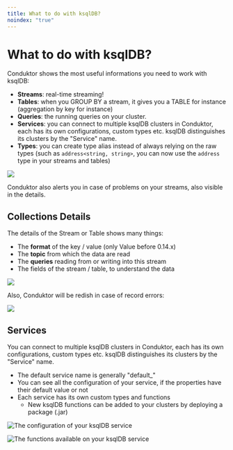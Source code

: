 ```yaml
---
title: What to do with ksqlDB?
noindex: "true"
---
```


# What to do with ksqlDB?

Conduktor shows the most useful informations you need to work with ksqlDB:

- **Streams**: real-time streaming!
- **Tables**: when you GROUP BY a stream, it gives you a TABLE for instance \(aggregation by key for instance\)
- **Queries**: the running queries on your cluster.
- **Services**: you can connect to multiple ksqlDB clusters in Conduktor, each has its own configurations, custom types etc. ksqlDB distinguishes its clusters by the "Service" name.
- **Types**: you can create type alias instead of always relying on the raw types \(such as `address<string, string>`, you can now use the `address` type in your streams and tables\)

![](../../assets/screenshot-2021-02-02-at-22.18.12.png)

Conduktor also alerts you in case of problems on your streams, also visible in the details.

## Collections Details

The details of the Stream or Table shows many things:

- The **format** of the key / value \(only Value before 0.14.x\)
- The **topic** from which the data are read
- The **queries** reading from or writing into this stream
- The fields of the stream / table, to understand the data

![](../../assets/screenshot-2021-02-02-at-22.17.39.png)

Also, Conduktor will be redish in case of record errors:

![](../../assets/screenshot-2021-02-02-at-22.16.11.png)

## Services

You can connect to multiple ksqlDB clusters in Conduktor, each has its own configurations, custom types etc. ksqlDB distinguishes its clusters by the "Service" name.

- The default service name is generally "default\_"
- You can see all the configuration of your service, if the properties have their default value or not
- Each service has its own custom types and functions
  - New ksqlDB functions can be added to your clusters by deploying a package \(.jar\)

![The configuration of your ksqlDB service](../../assets/screenshot-2021-02-02-at-22.26.06.png)

![The functions available on your ksqlDB service](../../assets/screenshot-2021-02-02-at-22.26.11.png)
